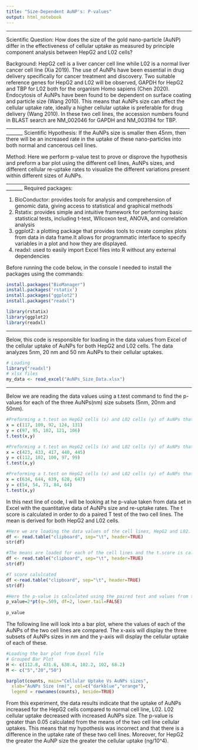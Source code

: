 ---
title: "Size-Dependent AuNP's: P-values"
output: html_notebook
---
_____________

Scientific Question: How does the size of the gold nano-particle (AuNP) differ in the effectiveness of cellular uptake as measured by principle component analysis between HepG2 and L02 cells? 

Background: HepG2 cell is a liver cancer cell line while L02 is a normal liver cancer cell line (Xia 2019). The use of AuNPs have been essential in drug delivery specifically for cancer treatment and discovery. Two suitable reference genes for HepG2 and L02 will be observed, GAPDH for HepG2 and TBP for L02 both for the organism Homo sapiens (Chen 2020). Endocytosis of AuNPs have been found to be dependent on surface coating and particle size (Wang 2010). This means that AuNPs size can affect the cellular uptake rate, ideally a higher cellular uptake is preferable for drug delivery (Wang 2010). In these two cell lines, the accession numbers found in BLAST search are NM_002046 for GAPDH and NM_003194 for TBP. 
_____________________________________________________________________________________
Scientific Hypothesis: If the AuNPs size is smaller then 45nm, then there will be an increased rate in the uptake of these nano-particles into both normal and cancerous cell lines.

Method: Here we perform p-value test to prove or disprove the hypothesis and preform a bar plot using the different cell lines, AuNPs sizes, and different cellular re-uptake rates to visualize the different variations present within different sizes of AuNPs. 
_____________________________________________________________________________________
Required packages:

1) BioConductor: provides tools for analysis and comprehension of genomic data, giving access to statistical and graphical methods
2) Rstatix: provides simple and intuitive framework for performing basic statistical tests, including t-test, WIIcoxon test, ANOVA, and correlation analysis
3) ggplot2: a plotting package that provides tools to create complex plots from data in data frame.It allows for programmatic interface to specify variables in a plot and how they are displayed.
4) readxl: used to easily import Excel files into R without any external dependencies

Before running the code below, in the console I needed to install the packages using the commands:

```{r}
install.packages("BioManager")
install.packages('rstatix')
install.packages("ggplot2")
install.packages("readxl")

library(rstatix)
library(ggplot2)
library(readxl)


```

_____________________________________________________________________________________

Below, this code is responsible for loading in the data values from Excel of the cellular uptake of AuNPs for both HepG2 and L02 cells. The data analyzes 5nm, 20 nm and 50 nm AuNPs to their cellular uptakes.  
```{r}
# Loading
library("readxl")
# xlsx files
my_data <- read_excel("AuNPs_Size_Data.xlsx")

```
_____________________________________________________________________________________

Below we are reading the data values using a t.test command to find the p-values for each of the three AuNPs(nm) size subsets (5nm, 20nm and 50nm). 

```{r}
#Preforming a t.test on HepG2 cells (x) and L02 cells (y) of AuNPs that are 5 nm. 
x = c(117, 100, 92, 124, 131)
y = c(97, 95, 102, 121, 106)
t.test(x,y)
```
```{r}
#Preforming a t.test on HepG2 cells (x) and L02 cells (y) of AuNPs that are 20 nm. 
x = c(423, 433, 417, 440, 445)
y = c(112, 102, 100, 97, 99)
t.test(x,y)
```
```{r}
#Preforming a t.test on HepG2 cells (x) and L02 cells (y) of AuNPs that are 50 nm. 
x = c(634, 644, 639, 628, 647)
y = c(54, 54, 71, 84, 64)
t.test(x,y)
```

In this next line of code, I will be looking at he p-value taken from data set in Excel with the quantitative data of AuNPs size and re-uptake rates. The t score is calculated in order to do a paired T test of the two cell lines. The mean is derived for both HepG2 and L02 cells. 

```{r}
#Here we are loading the data values of the cell lines, HepG2 and L02. Here N=15 for each variable. 
df <- read.table("clipboard", sep="\t", header=TRUE)
str(df)

```
```{r}
#The means are loaded for each of the cell lines and the t.score is calculated
df <- read.table("clipboard", sep="\t", header=TRUE)
str(df)
```
```{r}
#T score calulcated 
df <-read.table("clipboard", sep="\t", header=TRUE)
str(df)
```
```{r}
#Here the p-value is calculated using the paired test and values from the data frame above
p_value=2*pt(q=.509, df=2, lower.tail=FALSE)
  
p_value
```

The following line will look into a bar plot, where the values of each of the AuNPs of the two cell lines are compared. The x-axis will display the three subsets of AuNPs sizes in nm and the y-axis will display the cellular uptake of each of these. 


```{r}
#Loading the bar plot from Excel file
# Grouped Bar Plot
H <- c(112.8, 431.6, 638.4, 102.2, 102, 68.2)
M <- c("5","20","50")

barplot(counts, main="Cellular Uptake Vs AuNPs sizes",
  xlab="AuNPs Size (nm)", col=c("darkblue","orange"),
  legend = rownames(counts), beside=TRUE)

```
From this experiment, the data results indicate that the uptake of AuNPs increased for the HepG2 cells compared to normal cell line, L02. L02 cellular uptake decreased with increased AuNPs size. The p-value is greater than 0.05 calculated from the means of the two cell line cellular uptakes. This means that my hypothesis was incorrect and that there is a difference in the uptake rate of these two cell lines. Moreover, for HepG2 the greater the AuNP size the greater the cellular uptake (ng/10^4). 
